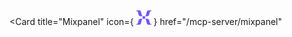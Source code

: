 <Card
  title="Mixpanel"
  icon={
    <svg width="24" height="24" viewBox="0 0 49.64 47.36" xmlns="http://www.w3.org/2000/svg">
      <path d="M14.41,19.54h6.31c-1.58-0.99-2.17-2.37-2.96-4.93l-2.37-8.78c-1.08-3.95-1.97-5.82-6.31-5.82H0.01v2.37H1.3
		c2.66,0,2.96,0.99,3.75,3.95l2.07,7.7C8.2,17.77,9.89,19.54,14.41,19.54L14.41,19.54z M29.02,19.54h6.31c4.54,0,6.11-1.78,7.2-5.52
		l2.07-7.7c0.79-2.96,1.18-3.95,3.75-3.95h1.29V0h-8.98c-4.44,0-5.33,1.78-6.32,5.82l-2.37,8.78
		C31.19,17.26,30.59,18.55,29.02,19.54z M20.73,27.82h8.29v-8.29h-8.29V27.82z M0.01,47.36h9.07c4.34,0,5.23-1.88,6.31-5.82
		l2.37-8.78c0.79-2.56,1.38-3.95,2.96-4.93h-6.31c-4.54,0-6.22,1.78-7.3,5.52l-2.07,7.7C4.25,44.01,3.96,45,1.29,45H0L0.01,47.36
		L0.01,47.36z M40.65,47.36h8.98v-2.37h-1.29c-2.56,0-2.96-0.99-3.75-3.95l-2.07-7.7c-1.08-3.75-2.66-5.52-7.2-5.52h-6.3
		c1.58,0.99,2.15,2.27,2.94,4.93l2.37,8.78C35.32,45.58,36.21,47.36,40.65,47.36L40.65,47.36z" fill="#7856FF"/>
    </svg>
  }
  href="/mcp-server/mixpanel"
></Card>
